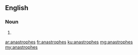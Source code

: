 ==English==

===Noun===
{{head|en|plural}}

# {{plural of|anastrophe|lang=en}}

[[ar:anastrophes]]
[[fr:anastrophes]]
[[ku:anastrophes]]
[[mg:anastrophes]]
[[my:anastrophes]]